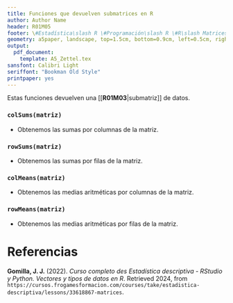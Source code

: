 ```yaml
---
title: Funciones que devuelven submatrices en R
author: Author Name
header: R01M05
footer: \#Estadística\slash R \#Programación\slash R \#R\slash Matrices
geometry: a5paper, landscape, top=1.5cm, bottom=0.9cm, left=0.5cm, right=0.5cm, headsep = 0.5cm, footskip = 12pt
output:
  pdf_document: 
    template: A5_Zettel.tex
sansfont: Calibri Light
seriffont: "Bookman Old Style"
printpaper: yes
---
```

Estas funciones devuelven una [[**R01M03**|submatriz]] de datos.

### `colSums(matriz)`
- Obtenemos las sumas por columnas de la matriz.

### `rowSums(matriz)`
- Obtenemos las sumas por filas de la matriz.

### `colMeans(matriz)`
- Obtenemos las medias aritméticas por columnas de la matriz.

### `rowMeans(matriz)`
- Obtenemos las medias aritméticas por filas de la matriz.

\pagebreak

# Referencias

**Gomilla, J. J.** (2022). _Curso completo des Estadística descriptiva - RStudio y Python. Vectores y tipos de datos en R_. Retrieved 2024, from <code style="word-wrap: break-word;">https://cursos.frogamesformacion.com/courses/take/estadistica-descriptiva/lessons/33618867-matrices</code>.